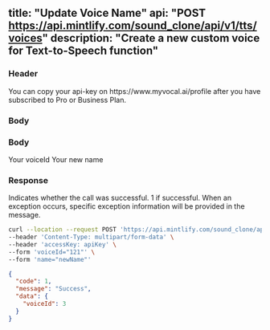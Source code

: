 title: "Update Voice Name"
api: "POST https://api.mintlify.com/sound_clone/api/v1/tts/voices"
description: "Create a new custom voice for Text-to-Speech function"
---

### Header
<ParamField header="accessKey"   type="string" required>
  You can copy your api-key on https://www.myvocal.ai/profile after you have subscribed to Pro or Business Plan.
</ParamField>

### Body

### Body

<ParamField body="voiceId" type="string" required>
  Your voiceId
</ParamField>
<ParamField body="name" type="string" required>
  Your new name
</ParamField>

### Response

<ResponseField name="code" type="number">
  Indicates whether the call was successful. 1 if successful.
</ResponseField>

<ResponseField name="message" type="string">
  When an exception occurs, specific exception information will be provided in the message.
</ResponseField>


<RequestExample>

```bash Example Request
curl --location --request POST 'https://api.mintlify.com/sound_clone/api/v1/voices/rename/{voiceId}' \
--header 'Content-Type: multipart/form-data' \
--header 'accessKey: apiKey' \
--form 'voiceId="121"' \
--form 'name="newName"' 
```
</RequestExample>

<ResponseExample>

```json Response
{
  "code": 1,
  "message": "Success",
  "data": {
    "voiceId": 3
  }
}
```

</ResponseExample>
